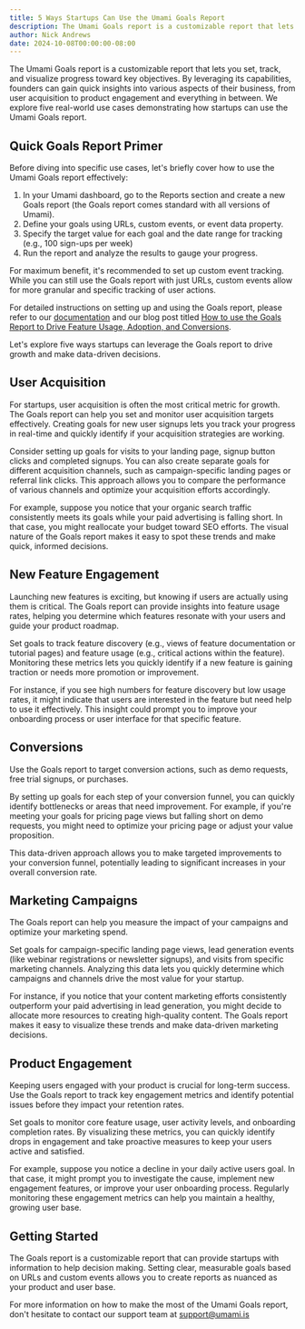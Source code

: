 ```yaml
---
title: 5 Ways Startups Can Use the Umami Goals Report
description: The Umami Goals report is a customizable report that lets you set, track, and visualize progress toward key objectives.
author: Nick Andrews
date: 2024-10-08T00:00:00-08:00
---
```


The Umami Goals report is a customizable report that lets you set, track, and visualize progress toward key objectives. By leveraging its capabilities, founders can gain quick insights into various aspects of their business, from user acquisition to product engagement and everything in between. We explore five real-world use cases demonstrating how startups can use the Umami Goals report.

## Quick Goals Report Primer

Before diving into specific use cases, let's briefly cover how to use the Umami Goals report effectively:

1. In your Umami dashboard, go to the Reports section and create a new Goals report (the Goals report comes standard with all versions of Umami).
2. Define your goals using URLs, custom events, or event data property.
3. Specify the target value for each goal and the date range for tracking (e.g., 100 sign-ups per week)
4. Run the report and analyze the results to gauge your progress.

For maximum benefit, it's recommended to set up custom event tracking. While you can still use the Goals report with just URLs, custom events allow for more granular and specific tracking of user actions.

For detailed instructions on setting up and using the Goals report, please refer to our [documentation](https://umami.is/docs/reports/report-goals) and our blog post titled [How to use the Goals Report to Drive Feature Usage, Adoption, and Conversions](https://umami.is/blog/how-to-use-the-goals-report).

Let's explore five ways startups can leverage the Goals report to drive growth and make data-driven decisions.

## User Acquisition

For startups, user acquisition is often the most critical metric for growth. The Goals report can help you set and monitor user acquisition targets effectively. Creating goals for new user signups lets you track your progress in real-time and quickly identify if your acquisition strategies are working.

Consider setting up goals for visits to your landing page, signup button clicks and completed signups. You can also create separate goals for different acquisition channels, such as campaign-specific landing pages or referral link clicks. This approach allows you to compare the performance of various channels and optimize your acquisition efforts accordingly.

For example, suppose you notice that your organic search traffic consistently meets its goals while your paid advertising is falling short. In that case, you might reallocate your budget toward SEO efforts. The visual nature of the Goals report makes it easy to spot these trends and make quick, informed decisions.

## New Feature Engagement

Launching new features is exciting, but knowing if users are actually using them is critical. The Goals report can provide insights into feature usage rates, helping you determine which features resonate with your users and guide your product roadmap.

Set goals to track feature discovery (e.g., views of feature documentation or tutorial pages) and feature usage (e.g., critical actions within the feature). Monitoring these metrics lets you quickly identify if a new feature is gaining traction or needs more promotion or improvement.

For instance, if you see high numbers for feature discovery but low usage rates, it might indicate that users are interested in the feature but need help to use it effectively. This insight could prompt you to improve your onboarding process or user interface for that specific feature.

## Conversions

Use the Goals report to target conversion actions, such as demo requests, free trial signups, or purchases.

By setting up goals for each step of your conversion funnel, you can quickly identify bottlenecks or areas that need improvement. For example, if you're meeting your goals for pricing page views but falling short on demo requests, you might need to optimize your pricing page or adjust your value proposition.

This data-driven approach allows you to make targeted improvements to your conversion funnel, potentially leading to significant increases in your overall conversion rate.

## Marketing Campaigns

The Goals report can help you measure the impact of your campaigns and optimize your marketing spend.

Set goals for campaign-specific landing page views, lead generation events (like webinar registrations or newsletter signups), and visits from specific marketing channels. Analyzing this data lets you quickly determine which campaigns and channels drive the most value for your startup.

For instance, if you notice that your content marketing efforts consistently outperform your paid advertising in lead generation, you might decide to allocate more resources to creating high-quality content. The Goals report makes it easy to visualize these trends and make data-driven marketing decisions.

## Product Engagement

Keeping users engaged with your product is crucial for long-term success. Use the Goals report to track key engagement metrics and identify potential issues before they impact your retention rates.

Set goals to monitor core feature usage, user activity levels, and onboarding completion rates. By visualizing these metrics, you can quickly identify drops in engagement and take proactive measures to keep your users active and satisfied.

For example, suppose you notice a decline in your daily active users goal. In that case, it might prompt you to investigate the cause, implement new engagement features, or improve your user onboarding process. Regularly monitoring these engagement metrics can help you maintain a healthy, growing user base.

## Getting Started

The Goals report is a customizable report that can provide startups with information to help decision making. Setting clear, measurable goals based on URLs and custom events allows you to create reports as nuanced as your product and user base.

For more information on how to make the most of the Umami Goals report, don't hesitate to contact our support team at support@umami.is
